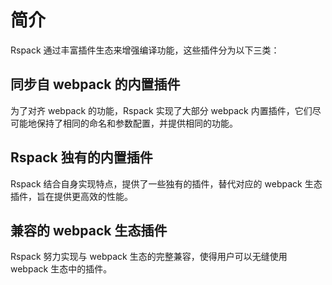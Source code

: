 # 简介

Rspack 通过丰富插件生态来增强编译功能，这些插件分为以下三类：

## 同步自 webpack 的内置插件

为了对齐 webpack 的功能，Rspack 实现了大部分 webpack 内置插件，它们尽可能地保持了相同的命名和参数配置，并提供相同的功能。

## Rspack 独有的内置插件

Rspack 结合自身实现特点，提供了一些独有的插件，替代对应的 webpack 生态插件，旨在提供更高效的性能。

## 兼容的 webpack 生态插件

Rspack 努力实现与 webpack 生态的完整兼容，使得用户可以无缝使用 webpack 生态中的插件。

